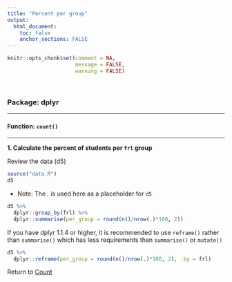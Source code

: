 ```yaml
---
title: "Percent per group"
output: 
  html_document:
    toc: false
    anchor_sections: FALSE
---
```


```r
knitr::opts_chunk$set(comment = NA,
                      message = FALSE,
                      warning = FALSE)
```

<br>

### Package: dplyr

---

#### Function: `count()`

---

**1\. Calculate the percent of students per `frl` group**

Review the data (d5)

```r

source("data.R")
d5

```


* Note: The *.* is used here as a placeholder for `d5`

```r

d5 %>%
  dplyr::group_by(frl) %>%
  dplyr::summarise(per_group = round(n()/nrow(.)*100, 2))

```

If you have dplyr 1.1.4 or higher, it is recommended to use `reframe()` rather than `summarise()` which has less requirements than `summarise()` or `mutate()`

```r

d5 %>%
  dplyr::reframe(per_group = round(n()/nrow(.)*100, 2), .by = frl)

```



Return to [Count](https://github.com/Cghlewis/data-wrangling-functions/wiki/Count)
